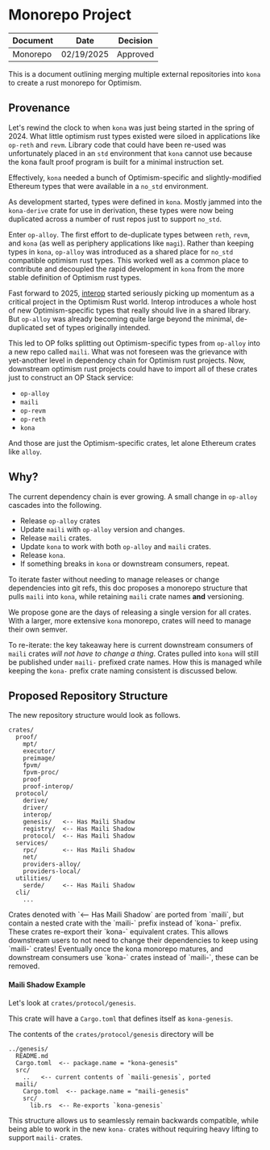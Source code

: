 
# Monorepo Project

| Document    | Date          | Decision |
| ----------- | ------------- | -------- |
| Monorepo    | 02/19/2025    | Approved |

This is a document outlining merging multiple external
repositories into `kona` to create a rust monorepo for Optimism.

## Provenance

Let's rewind the clock to when `kona` was just being started
in the spring of 2024. What little optimism rust types existed
were siloed in applications like `op-reth` and `revm`. Library
code that could have been re-used was unfortunately placed in
an `std` environment that `kona` cannot use because the kona
fault proof program is built for a minimal instruction set.

Effectively, `kona` needed a bunch of Optimism-specific and
slightly-modified Ethereum types that were available in a
`no_std` environment.

As development started, types were defined in `kona`. Mostly
jammed into the `kona-derive` crate for use in derivation, these
types were now being duplicated across a number of rust repos just
to support `no_std`.

Enter `op-alloy`. The first effort to de-duplicate types between
`reth`, `revm`, and `kona` (as well as periphery applications like `magi`).
Rather than keeping types in `kona`, `op-alloy` was introduced as a shared
place for `no_std` compatible optimism rust types. This worked
well as a common place to contribute and decoupled the rapid
development in `kona` from the more stable definition of Optimism
rust types.

Fast forward to 2025, [interop](https://specs.optimism.io/interop/overview.html)
started seriously picking up momentum as a critical project
in the Optimism Rust world. Interop introduces a whole host
of new Optimism-specific types that really should live in a
shared library. But `op-alloy` was already becoming quite large
beyond the minimal, de-duplicated set of types originally intended.

This led to OP folks splitting out Optimism-specific types from
`op-alloy` into a new repo called `maili`. What was not foreseen
was the grievance with yet-another level in dependency chain for
Optimism rust projects. Now, downstream optimism rust projects
could have to import all of these crates just to construct an
OP Stack service:
- `op-alloy`
- `maili`
- `op-revm`
- `op-reth`
- `kona`

And those are just the Optimism-specific crates, let alone
Ethereum crates like `alloy`.


## Why?

The current dependency chain is ever growing.
A small change in `op-alloy` cascades into the following.

- Release `op-alloy` crates
- Update `maili` with `op-alloy` version and changes.
- Release `maili` crates.
- Update `kona` to work with both `op-alloy` and `maili` crates.
- Release `kona`.
- If something breaks in `kona` or downstream consumers, repeat.

To iterate faster without needing to manage releases or change
dependencies into git refs, this doc proposes a monorepo structure
that pulls `maili` into `kona`, while retaining `maili` crate
names **and** versioning.

We propose gone are the days of releasing a single version for
all crates. With a larger, more extensive `kona` monorepo, crates
will need to manage their own semver.

To re-iterate: the key takeaway here is current downstream consumers
of `maili` crates _will not have to change a thing_. Crates pulled
into `kona` will still be published under `maili-` prefixed crate
names. How this is managed while keeping the `kona-` prefix crate
naming consistent is discussed below.


## Proposed Repository Structure

The new repository structure would look as follows.

```ignore
crates/
  proof/
    mpt/
    executor/
    preimage/
    fpvm/
    fpvm-proc/
    proof
    proof-interop/
  protocol/
    derive/
    driver/
    interop/
    genesis/   <-- Has Maili Shadow
    registry/  <-- Has Maili Shadow
    protocol/  <-- Has Maili Shadow
  services/
    rpc/       <-- Has Maili Shadow
    net/
    providers-alloy/
    providers-local/
  utilities/
    serde/     <-- Has Maili Shadow
  cli/
    ...
```

<Callout type="info">
Crates denoted with `<-- Has Maili Shadow` are ported from `maili`,
but contain a nested crate with the `maili-` prefix instead of `kona-`
prefix. These crates re-export their `kona-` equivalent crates. This
allows downstream users to not need to change their dependencies to
keep using `maili-` crates! Eventually once the kona monorepo matures,
and downstream consumers use `kona-` crates instead of `maili-`, these
can be removed.
</Callout>

#### Maili Shadow Example

Let's look at `crates/protocol/genesis`.

This crate will have a `Cargo.toml` that defines itself as `kona-genesis`.

The contents of the `crates/protocol/genesis` directory will be

```ignore
../genesis/
  README.md
  Cargo.toml  <-- package.name = "kona-genesis"
  src/
    ..   <-- current contents of `maili-genesis`, ported
  maili/
    Cargo.toml  <-- package.name = "maili-genesis"
    src/
      lib.rs  <-- Re-exports `kona-genesis`
```

This structure allows us to seamlessly remain backwards compatible,
while being able to work in the new `kona-` crates without requiring
heavy lifting to support `maili-` crates.
